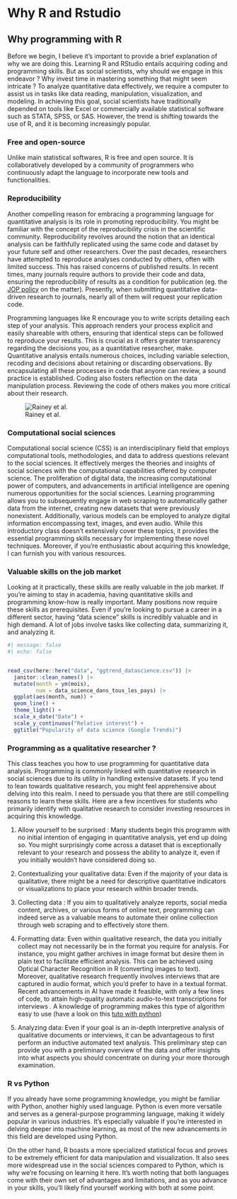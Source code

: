 # Why R and Rstudio

## Why programming with R

Before we begin, I believe it's important to provide a brief explanation of why we are doing this. Learning R and RStudio entails acquiring coding and programming skills. But as social scientists, why should we engage in this endeavor ? Why invest time in mastering something that might seem intricate ? To analyze quantitative data effectively, we require a computer to assist us in tasks like data reading, manipulation, visualization, and modeling. In achieving this goal, social scientists have traditionally depended on tools like Excel or commercially available statistical software such as STATA, SPSS, or SAS. However, the trend is shifting towards the use of R, and it is becoming increasingly popular.

### Free and open-source

Unlike main statistical softwares, R is free and open source. It is collaboratively developed by a community of programmers who continuously adapt the language to incorporate new tools and functionalities.

### Reproducibility

Another compelling reason for embracing a programming language for quantitative analysis is its role in promoting reproducibility. You might be familiar with the concept of the reproducibility crisis in the scientific community. Reproducibility revolves around the notion that an identical analysis can be faithfully replicated using the same code and dataset by your future self and other researchers. Over the past decades, researchers have attempted to reproduce analyses conducted by others, often with limited success. This has raised concerns of published results. In recent times, many journals require authors to provide their code and data, ensuring the reproducibility of results as a condition for publication (eg. the [JOP policy](https://www.journals.uchicago.edu/journals/jop/data-replication) on the matter). Presently, when submitting quantitative data-driven research to journals, nearly all of them will request your replication code.

Programming languages like R encourage you to write scripts detailing each step of your analysis. This approach renders your process explicit and easily shareable with others, ensuring that identical steps can be followed to reproduce your results. This is crucial as it offers greater transparency regarding the decisions you, as a quantitative researcher, make. Quantitative analysis entails numerous choices, including variable selection, recoding and decisions about retaining or discarding observations. By encapsulating all these processes in code that anyone can review, a sound practice is established. Coding also fosters reflection on the data manipulation process. Reviewing the code of others makes you more critical about their research.

![Rainey et al. ](figures/ps_reproducibility.png)

### Computational social sciences

Computational social science (CSS) is an interdisciplinary field that employs computational tools, methodologies, and data to address questions relevant to the social sciences. It effectively merges the theories and insights of social sciences with the computational capabilities offered by computer science. The proliferation of digital data, the increasing computational power of computers, and advancements in artificial intelligence are opening numerous opportunities for the social sciences. Learning programming allows you to subsequently engage in web scraping to automatically gather data from the internet, creating new datasets that were previously nonexistent. Additionally, various models can be employed to analyze digital information encompassing text, images, and even audio. While this introductory class doesn't extensively cover these topics, it provides the essential programming skills necessary for implementing these novel techniques. Moreover, if you're enthusiastic about acquiring this knowledge, I can furnish you with various resources.

### Valuable skills on the job market

Looking at it practically, these skills are really valuable in the job market. If you're aiming to stay in academia, having quantitative skills and programming know-how is really important. Many positions now require these skills as prerequisites. Even if you're looking to pursue a career in a different sector, having "data science" skills is incredibly valuable and in high demand. A lot of jobs involve tasks like collecting data, summarizing it, and analyzing it.

```r
#| message: false
#| echo: false


read_csv(here::here("data", "ggtrend_datascience.csv")) |> 
  janitor::clean_names() |> 
  mutate(month = ym(mois), 
         num = data_science_dans_tous_les_pays) |> 
  ggplot(aes(month, num)) + 
  geom_line() +
  theme_light() +
  scale_x_date("Date") +
  scale_y_continuous("Relative interest") +
  ggtitle("Popularity of data science (Google Trends)")
```

### Programming as a qualitative researcher ?

This class teaches you how to use programming for quantitative data analysis. Programming is commonly linked with quantitative research in social sciences due to its utility in handling extensive datasets. If you tend to lean towards qualitative research, you might feel apprehensive about delving into this realm. I need to persuade you that there are still compelling reasons to learn these skills. Here are a few incentives for students who primarily identify with qualitative research to consider investing resources in acquiring this knowledge.

1.  Allow yourself to be surprised : Many students begin this programm with no initial intention of engaging in quantitative analysis, yet end up doing so. You might surprisingly come across a dataset that is exceptionally relevant to your research and possess the ability to analyze it, even if you initially wouldn't have considered doing so.

2.  Contextualizing your qualitative data: Even if the majority of your data is qualitative, there might be a need for descriptive quantitative indicators or visualizations to place your research within broader trends.

3.  Collecting data : If you aim to qualitatively analyze reports, social media content, archives, or various forms of online text, programming can indeed serve as a valuable means to automate their online collection through web scraping and to effectively store them.

4.  Formatting data: Even within qualitative research, the data you initially collect may not necessarily be in the format you require for analysis. For instance, you might gather archives in image format but desire them in plain text to facilitate efficient analysis. This can be achieved using Optical Character Recognition in R (converting images to text). Moreover, qualitative research frequently involves interviews that are captured in audio format, which you'd prefer to have in a textual format. Recent advancements in AI have made it feasible, with only a few lines of code, to attain high-quality automatic audio-to-text transcriptions for interviews . A knowledge of programming makes this type of algorithm easy to use (have a look on this [tuto with python](https://www.css.cnrs.fr/whisper-pour-retranscrire-des-entretiens/))

5.  Analyzing data: Even if your goal is an in-depth interpretive analysis of qualitative documents or interviews, it can be advantageous to first perform an inductive automated text analysis. This preliminary step can provide you with a preliminary overview of the data and offer insights into what aspects you should concentrate on during your more thorough examination.

### R vs Python

If you already have some programming knowledge, you might be familiar with Python, another highly used language. Python is even more versatile and serves as a general-purpose programming language, making it widely popular in various industries. It's especially valuable if you're interested in delving deeper into machine learning, as most of the new advancements in this field are developed using Python.

On the other hand, R boasts a more specialized statistical focus and proves to be extremely efficient for data manipulation and visualization. It also sees more widespread use in the social sciences compared to Python, which is why we're focusing on learning it here. It's worth noting that both languages come with their own set of advantages and limitations, and as you advance in your skills, you'll likely find yourself working with both at some point.



